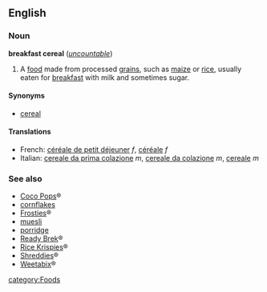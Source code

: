 ==English==
===Noun===
'''breakfast cereal''' (''[[uncountable]]'')

#A [[food]] made from processed [[grain]]s, such as [[maize]] or [[rice]], usually eaten for [[breakfast]] with milk and sometimes sugar.

====Synonyms====
*[[cereal]]

====Translations====
*French: [[céréale de petit déjeuner]] ''f'', [[céréale]] ''f''
*Italian: [[cereale da prima colazione]] ''m'', [[cereale da colazione]] ''m'', [[cereale]] ''m''

===See also===
*[[Coco Pops]]&reg;
*[[cornflakes]]
*[[Frosties]]&reg;
*[[muesli]]
*[[porridge]]
*[[Ready Brek]]&reg;
*[[Rice Krispies]]&reg;
*[[Shreddies]]&reg;
*[[Weetabix]]&reg;

[[category:Foods]]